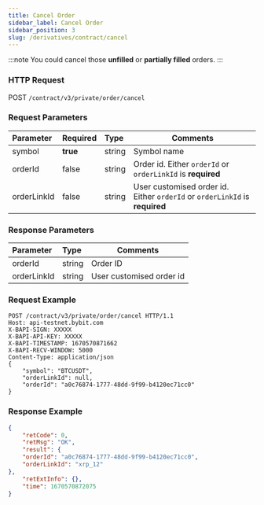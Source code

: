 ```yaml
---
title: Cancel Order
sidebar_label: Cancel Order
sidebar_position: 3
slug: /derivatives/contract/cancel
---
```

:::note
You could cancel those **unfilled** or **partially filled** orders.
:::

### HTTP Request
POST `/contract/v3/private/order/cancel`

### Request Parameters
| Parameter | Required | Type | Comments|
|:----- |:-------|:-----|------ |
|symbol |**true** |string |Symbol name|
|orderId |false |string |Order id. Either `orderId` or `orderLinkId` is **required** |
|orderLinkId |false |string |User customised order id. Either `orderId` or `orderLinkId` is **required** |

### Response Parameters
| Parameter | Type | Comments|
|:----- |:-----|----- |
|orderId |string |Order ID |
|orderLinkId |string |User customised order id |

### Request Example

```http
POST /contract/v3/private/order/cancel HTTP/1.1
Host: api-testnet.bybit.com
X-BAPI-SIGN: XXXXX
X-BAPI-API-KEY: XXXXX
X-BAPI-TIMESTAMP: 1670570871662
X-BAPI-RECV-WINDOW: 5000
Content-Type: application/json
{
    "symbol": "BTCUSDT",
    "orderLinkId": null,
    "orderId": "a0c76874-1777-48dd-9f99-b4120ec71cc0"
}
```

### Response Example

```json
{
    "retCode": 0,
    "retMsg": "OK",
    "result": {
    "orderId": "a0c76874-1777-48dd-9f99-b4120ec71cc0",
    "orderLinkId": "xrp_12"
},
    "retExtInfo": {},
    "time": 1670570872075
}
```